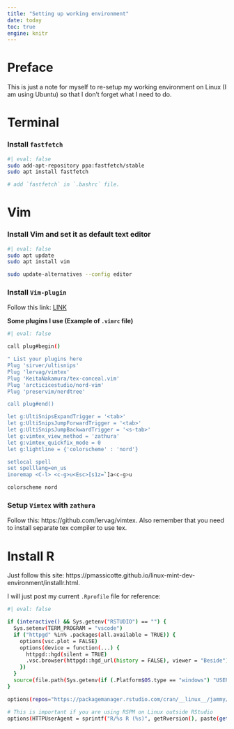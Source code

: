 ```yaml
---
title: "Setting up working environment"
date: today
toc: true
engine: knitr
---
```


# Preface

This is just a note for myself to re-setup my working environment on Linux (I am using Ubuntu) so that I don't forget what I need to do.

# Terminal

### Install `fastfetch`

```bash
#| eval: false
sudo add-apt-repository ppa:fastfetch/stable
sudo apt install fastfetch 

# add `fastfetch` in `.bashrc` file.
```

# Vim

### Install Vim and set it as default text editor

```bash
#| eval: false
sudo apt update
sudo apt install vim

sudo update-alternatives --config editor
```

### Install `Vim-plugin`

Follow this link: [LINK](https://github.com/junegunn/vim-plug)

**Some plugins I use (Example of `.vimrc` file)**

```bash
#| eval: false

call plug#begin()

" List your plugins here
Plug 'sirver/ultisnips'
Plug 'lervag/vimtex'
Plug 'KeitaNakamura/tex-conceal.vim'
Plug 'arcticicestudio/nord-vim'
Plug 'preservim/nerdtree'

call plug#end()

let g:UltiSnipsExpandTrigger = '<tab>'
let g:UltiSnipsJumpForwardTrigger = '<tab>'
let g:UltiSnipsJumpBackwardTrigger = '<s-tab>'
let g:vimtex_view_method = 'zathura'
let g:vimtex_quickfix_mode = 0
let g:lightline = {'colorscheme' : 'nord'}

setlocal spell
set spelllang=en_us
inoremap <C-l> <c-g>u<Esc>[s1z=`]a<c-g>u

colorscheme nord
```

### Setup `Vimtex` with `zathura`

Follow this: https://github.com/lervag/vimtex. Also remember that you need to install separate tex compiler to use tex. 

# Install R

Just follow this site: https://pmassicotte.github.io/linux-mint-dev-environment/installr.html.

I will just post my current `.Rprofile` file for reference:

```bash
#| eval: false

if (interactive() && Sys.getenv("RSTUDIO") == "") {
  Sys.setenv(TERM_PROGRAM = "vscode")
  if ("httpgd" %in% .packages(all.available = TRUE)) {
    options(vsc.plot = FALSE)
    options(device = function(...) {
      httpgd::hgd(silent = TRUE)
      .vsc.browser(httpgd::hgd_url(history = FALSE), viewer = "Beside")
    })
  }
  source(file.path(Sys.getenv(if (.Platform$OS.type == "windows") "USERPROFILE" else "HOME"), ".vscode-R", "init.R"))
}

options(repos="https://packagemanager.rstudio.com/cran/__linux__/jammy/latest")

# This is important if you are using RSPM on Linux outside RStudio
options(HTTPUserAgent = sprintf("R/%s R (%s)", getRversion(), paste(getRversion(), R.version["platform"], R.version["arch"], R.version["os"])))

```